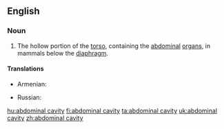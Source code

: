 ==English==

===Noun===
{{en-noun|sg=[[abdominal]] [[cavity]]|abdominal cavities}}
{{wikipedia}}

#{{anatomy}} The hollow portion of the [[torso]], containing the [[abdominal]] [[organ]]s, in mammals below the [[diaphragm]].

====Translations====
{{trans-top|hollow portion of the torso, containing abdominal organs}}
* Armenian: {{t|hy|որովայնի խոռոչ|tr=orovayni xoṙoč|sc=Armn}}
{{trans-mid}}
* Russian: {{t|ru|брюшная полость|f|tr=brjušnája pólost’|sc=Cyrl}}
{{trans-bottom}}

[[hu:abdominal cavity]]
[[fi:abdominal cavity]]
[[ta:abdominal cavity]]
[[uk:abdominal cavity]]
[[zh:abdominal cavity]]